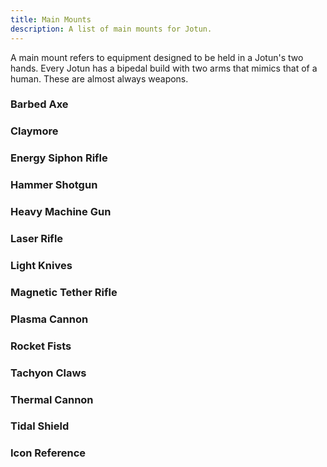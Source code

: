 ```yaml
---
title: Main Mounts
description: A list of main mounts for Jotun.
---
```



A main mount refers to equipment designed to be held in a Jotun's two hands. Every Jotun has a bipedal build with two arms that mimics that of a human. These are almost always weapons.

### Barbed Axe

<MountBlock
    tags="Main Melee, Kinetic"
    threat="1"
    attack="1d6"
    details="On a hit, the target makes a chassis check. On a failure, they are grappled."
    description="The EM-62 Barbed Axe is an anti-mech axe manufactured by Escheron Armory. It is a heavy melee weapon with barbs that catch and tear into armor. Targets struck by this axe are unable to move until the axe is freed from their mech." />

### Claymore

<MountBlock
    tags="Main Melee, Kinetic"
    threat="2"
    attack="1d8"
    details="Increase armor by +4 against melee attacks ."
    description="The EM-8 Claymore is an anti-mech sword manufactured by Escheron Armory. It is a powerful and potent melee weapon, capable of severing mech limbs and piercing cockpits. It is extremely durable and excels as a defensive option when confronted with an opposing mech in melee." />

### Energy Siphon Rifle

<MountBlock
    tags="Main Rifle, Energy, AP"
    range="6"
    attack="1d4"
    details="• Gain an energy shield with an HP value equal to the damage dealt.
    • On a 4, one random mount or system on the mech gains the disabled condition."
    description="The DR-28 Energy Siphon Rifle is an anti-mech, anti-system rifle manufactured by Dretyl Armory. The rifle launches an arc of electricity that drains the power systems of the target. The arc will return power to the operating Jotun as well. This weapon does not inflict physical damage, but can be used to fully disable a system on its targets or power the operator's systems." />

### Hammer Shotgun

<MountBlock
    tags="Main CQB, Kinetic, Knockback 2"
    threat="3"
    attack="1d6"
    details="If the target is knocked into an obstacle heavier than themselves, they must make a chassis check. On a failure, they are knocked prone."
    description="The TS-75 Hammer Shotgun is an anti-mech, anti-personnel weapon manufactured by Tammen Armory. It is a standard Jotun weapon, excelling at destroying mechs and light infantry at close ranges. Even mechs with heavy armor will be knocked over or pushed around by the Hammer's heavy fire." />

### Heavy Machine Gun

<MountBlock
    tags="Main Rifle, Kinetic, Reliable 1"
    range="8"
    attack="1d8"
    description="The TH-38 Heavy Machine Gun is an anti-mech, anti-personnel, rapid-fire machine gun manufactured by Tammen Armory. A standard Jotun weapon, capable of eliminating an infantry platoon in seconds or chewing through light mech armor. It has few flaws beyond requiring a quick reload after continuous fire." />

### Laser Rifle

<MountBlock
    tags="Main Rifle, Energy, Heat +1"
    range="12"
    attack="1d6"
    details="Spend 1 heat to increase range by +4 and add AP."
    description="The VR-77 Laser Rifle is an anti-mech weapon manufactured by Volgor Armory. It is a standard Jotun weapon, excelling at hitting targets at long ranges with perfect accuracy. It doesn't cause massive damage, but it fires quickly, has no recoil, and is easy to aim. If a Pilot is willing to increase their mech's heat and energy consumption, shots can pierce armor." />

### Light Knives

<MountBlock
    tags="Main Melee, Energy, AP, Charged"
    threat="1"
    attack="1d8"
    heat="1"
    details="Spend 0 power to deactivate weapon. While the weapon is active, you are slowed."
    details2="Charge 1: required to attack with the weapon. Not required for consecutive attacks."
    description="The DM-43 Light Knives are an anti-mech, anti-armor, hand modification manufactured by Dretyl Armory. Instead of carrying a melee weapon, the Jotun's hands are augmented with focused plasma projectors. When activated, twin daggers extend from the Jotun's wrists. The focused plasma can cut through any mech armor, but have a significantly short range." />

### Magnetic Tether Rifle

<MountBlock
    tags="Main Rifle, Energy"
    line="8"
    attack="1d4"
    details="Metal targets and objects hit by the attack are pulled 1d4 squares towards you."
    description="The DT-00 Magnetic Tether Rifle is a modified version of an electro-magnetic rail gun. Instead of launching a projectile at speed, it can pull large metal objects towards it when fired. This can disrupt munitions and pull several metal objects in a line straight towards the wielder." />

### Plasma Cannon

<MountBlock
    tags="Main Cannon, Energy, Charged, Limited 6"
    range="8"
    attack="2d8"
    details="Charge 1: required to fire the weapon.
    Charge 2: the weapon's range increases by 6 and attack increases by +4.
    Charge 3: the weapon's range increases by 12 and attack increases by +8."
    description="The HC-6 Plasma Cannon is an anti-mech, electro-magnetic cannon manufactured by Hadrago Armory. It is a sniper weapon, capable of launching bolts of plasma with great accuracy up to a mile away. Each shot requires an extensive charge up time before firing though and once the cylinder runs empty there is no way to reload the weapon in the middle of a mission." />

### Rocket Fists

<MountBlock
    tags="Main Melee, Kinetic, Knockback 2"
    threat="1"
    attack="1d6"
    details="Take 1 heat to increase damage to d8, increase knockback by 2, and have your own mech pushed 2 hexes away from the target."
    description="The EM-17 Rocket Fists are an anti-mech, hand modification manufactured by Escheron Armory. Instead of carrying a melee weapon, the Jotun's fists and elbows are augmented with thrusters that when activated provide immediate and extreme kinetic force. Blows from these fists will send most mechs flying in the opposite direction. If the Jotun is not stable, it will also be launched in the direction opposite the impact." />

### Tachyon Claws

<MountBlock
    tags="Main Melee, Kinetic, AP"
    threat="1"
    attack="1d4"
    details="Add +2 to grappling and climbing checks."
    description="The EM-44 Tachyon Claws are an anti-mech, anti-armor, hand modification manufactured by Escheron Armory. Instead of carrying a weapon, the Jotun's hands are augmented with sharp, curled claws made from an extremely durable alloy. These claws are capable of tearing any mech armor to shreds. They are also very useful for climbing and grappling." />

### Thermal Cannon

<MountBlock
    tags="Main Cannon, Incendiary, Loading"
    range="6"
    flame="1d4"
    heat="1"
    details="If you target an unoccupied hex this weapon leaves behind a thermal zone until the start of your next turn. Any character who enters the hex takes 2 flame damage and 1 heat."
    description="The KC-50 Thermal Cannon is an incendiary weapon manufactured by Klemon Armory. The cannon fires a glob of superheated thermite that sticks to and burns other mechs. Alternatively, it can blanket a small area in thermal slag to deny access to an area. It is slow to load compared to most main weapons." />

### Tidal Shield

<MountBlock
    tags="Main Melee, Kinetic, Knockback 4"
    threat="1"
    attack="Special"
    details="• To attack, make a contested chassis check to knock target back 4 squares.
    • Increase armor by +2 while holding the Tidal Shield.
    • You are slowed while holding the Tidal Shield.
    • Tidal Shield can also be placed as size 1 hard cover on the battlefield. It has 10 armor and 10 HP. It requires a chassis check to move once placed."
    description="The EM-80 Tidal Shield is a defensive utility manufactured by Escheron Armory. It is little more than naval ship armor plating constructed in the shape of a towering Jotun shield. It is resistant to all but the strongest anti-armor weapons. While not the most effective melee weapon, a strong Jotun can slam it into a foe and send them flying." />

### Icon Reference

<MountBlock
    tags="Tag 1, Tag 2, Tag 3"
    range="Range"
    blast="Blast"
    burst="Burst"
    line="Line"
    threat="Threat"
    attack="Attack"
    flame="Flame"
    heat="Heat"
    description="The above icons are used as shorthand to describe the effects of a mount. Range, blast, line, and threat are all used for determining range of effect. Attack, flame, and heat are types of attacks usually involving a dice value like 'd6'." />